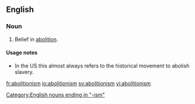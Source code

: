==English==
===Noun===
{{en-noun|-}}

#Belief in [[abolition]].

====Usage notes====
* In the US this almost always refers to the historical movement to abolish slavery.

[[Category:English nouns ending in "-ism"]]

[[fr:abolitionism]]
[[io:abolitionism]]
[[sv:abolitionism]]
[[vi:abolitionism]]